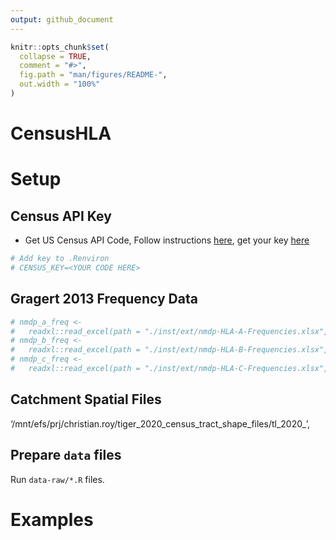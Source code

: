 ```yaml
---
output: github_document
---
```


<!-- README.md is generated from README.Rmd. Please edit that file -->

```r
knitr::opts_chunk$set(
  collapse = TRUE,
  comment = "#>",
  fig.path = "man/figures/README-",
  out.width = "100%"
)
```

# CensusHLA

<!-- badges: start -->
<!-- badges: end -->


# Setup

## Census API Key

+ Get US Census API Code, Follow instructions [here](https://www.hrecht.com/censusapi/articles/getting-started.html#api-key-setup), get your key [here](http://api.census.gov/data/key_signup.html)

```r
# Add key to .Renviron
# CENSUS_KEY=<YOUR CODE HERE>
```

## Gragert 2013 Frequency Data

```r
# nmdp_a_freq <-
#   readxl::read_excel(path = "./inst/ext/nmdp-HLA-A-Frequencies.xlsx", sheet = "A")
# nmdp_b_freq <-
#   readxl::read_excel(path = "./inst/ext/nmdp-HLA-B-Frequencies.xlsx", sheet = "B")
# nmdp_c_freq <-
#   readxl::read_excel(path = "./inst/ext/nmdp-HLA-C-Frequencies.xlsx", sheet = "C")
```

## Catchment Spatial Files

'/mnt/efs/prj/christian.roy/tiger_2020_census_tract_shape_files/tl_2020_',

## Prepare `data` files

Run `data-raw/*.R`  files.

# Examples


